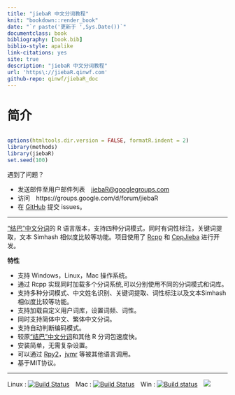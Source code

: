 ```yaml
--- 
title: "jiebaR 中文分词教程"
knit: "bookdown::render_book"
date: "`r paste('更新于 ',Sys.Date())`"
documentclass: book
bibliography: [book.bib]
biblio-style: apalike
link-citations: yes
site: true
description: "jiebaR 中文分词教程"
url: 'https\://jiebaR.qinwf.com'
github-repo: qinwf/jiebaR_doc
---
```



# 简介

<img width="0" height="0" src="./Rlogo.png"></img>


```r
options(htmltools.dir.version = FALSE, formatR.indent = 2)
library(methods)
library(jiebaR)
set.seed(100)
```

遇到了问题？

+ 发送邮件至用户邮件列表　[jiebaR@googlegroups.com](mailto:jiebaR@googlegroups.com)
+ 访问　https://groups.google.com/d/forum/jiebaR
+ 在 [GitHub](https://github.com/qinwf/jiebaR) 提交 issues。　

<HR />

["结巴"中文分词]的 R 语言版本，支持四种分词模式，同时有词性标注，关键词提取，文本 Simhash 相似度比较等功能。项目使用了 [Rcpp] 和 [CppJieba] 进行开发。

**特性**

+ 支持 Windows，Linux，Mac 操作系统。
+ 通过 Rcpp 实现同时加载多个分词系统,可以分别使用不同的分词模式和词库。
+ 支持多种分词模式、中文姓名识别、关键词提取、词性标注以及文本Simhash相似度比较等功能。
+ 支持加载自定义用户词库，设置词频、词性。
+ 同时支持简体中文、繁体中文分词。
+ 支持自动判断编码模式。
+ 较原["结巴"中文分词]和其他 R 分词包速度快。
+ 安装简单，无需复杂设置。
+ 可以通过 [Rpy2]，[jvmr] 等被其他语言调用。
+ 基于MIT协议。

<HR />
Linux : [![Build Status](https://travis-ci.org/qinwf/jiebaR.svg?branch=master)](https://travis-ci.org/qinwf/jiebaR)　Mac : [![Build Status](https://travis-ci.org/qinwf/jiebaR.svg?branch=osx)](https://travis-ci.org/qinwf/jiebaR)　Win : [![Build status](https://ci.appveyor.com/api/projects/status/k8swxpkue1caiiwi/branch/master?svg=true)](https://ci.appveyor.com/project/qinwf53234/jiebar/branch/master)　[![](https://zenodo.org/badge/8525/qinwf/jiebaR.svg)](http://dx.doi.org/10.5281/zenodo.13729)

<iframe id="forum_embed"
  src="javascript:void(0)"
  scrolling="no"
  frameborder="0"
  width="900"
  height="500">
</iframe>
<script type="text/javascript">
  document.getElementById('forum_embed').src =
     'https://groups.google.com/forum/embed/?place=forum/jiebar'
     + '&showsearch=false&showpopout=false&showtabs=false&hideforumtitle=true'
     + '&parenturl=' + encodeURIComponent(window.location.href);
</script>

["结巴"中文分词]:https://github.com/fxsjy/jieba
[Rcpp]:https://github.com/RcppCore/Rcpp
[Cppjieba]:https://github.com/yanyiwu/cppjieba
[Rtools]:http://mirrors.xmu.edu.cn/CRAN/bin/windows/Rtools
[深蓝词库转换]:https://github.com/studyzy/imewlconverter
[开发版]:https://ci.appveyor.com/project/qinwf53234/jiebar/branch/master/artifacts
[Rpy2]:http://rpy.sourceforge.net/
[jvmr]:http://dahl.byu.edu/software/jvmr/
[imewlconverter]:https://github.com/studyzy/imewlconverter
